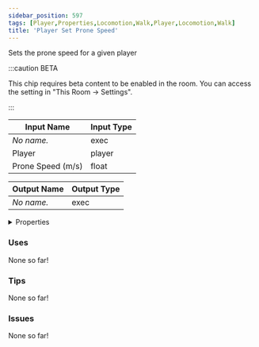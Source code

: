 ```yaml
---
sidebar_position: 597
tags: [Player,Properties,Locomotion,Walk,Player,Locomotion,Walk]
title: 'Player Set Prone Speed'
---
```


Sets the prone speed for a given player

:::caution BETA

This chip requires beta content to be enabled in the room. You can access the setting in "This Room -> Settings".

:::


<EsbSvg />

| Input Name | Input Type |
|-----------|-----------|
| *No name.* | exec |
| Player | player |
| Prone Speed (m/s) | float |

| Output Name | Output Type |
|-----------|-----------|
| *No name.* | exec |


<details>
  <summary>Properties</summary>
  <div>
    <div>
    <table>
      <thead>
        <tr>
          <th>Is beta required?</th>
          <th>✅</th>
        </tr>
        <tr>
          <th>Is this chip a trolling risk?</th>
          <th>❌</th>
        </tr>
        <tr>
          <th>Is this chip a role assignment risk?</th>
          <th>❌</th>
        </tr>
        <tr>
          <th>Chip UUID</th>
          <th>f7f503b5-58df-42b2-ab69-3d7f3b0f4a5d</th>
        </tr>
      </thead>
    </table>
    </div>
  </div>
</details>

### Uses

None so far!

### Tips

None so far!

### Issues

None so far!